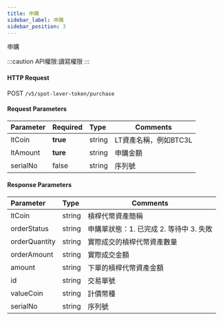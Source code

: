```yaml
---
title: 申購
sidebar_label: 申購
sidebar_position: 3
---
```

申購

:::caution
API權限:讀寫權限
:::


#### HTTP Request
POST `/v5/spot-lever-token/purchase`

#### Request Parameters
| Parameter | Required | Type | Comments|
|:----- |:-------|:-----|------ |
|ltCoin |**true** |string |LT資產名稱，例如BTC3L|
|ltAmount |**ture** |string	|申購金額|
|serialNo |false |string |序列號|

#### Response Parameters
| Parameter | Type | Comments|
|:----- |:-----|----- |
|ltCoin	|string	|槓桿代幣資產簡稱 |
|orderStatus |string |申購單狀態：1. 已完成 2. 等待中 3. 失敗 |
|orderQuantity |string |實際成交的槓桿代幣資產數量 |
|orderAmount |string |實際成交金額 |
|amount	|string	|下單的槓桿代幣資產金額 |
|id	|string	|交易單號 |
|valueCoin |string |計價幣種 |
|serialNo |string |序列號 |